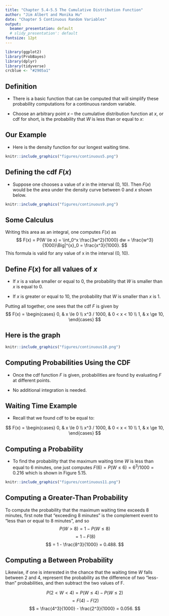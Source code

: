 ```yaml
---
title: "Chapter 5.4-5.5 The Cumulative Distribution Function"
author: "Jim Albert and Monika Hu"
date: "Chapter 5 Continuous Random Variables"
output:
  beamer_presentation: default
  # slidy_presentation': default
fontsize: 12pt
---
```


```r
library(ggplot2)
library(ProbBayes)
library(dplyr)
library(tidyverse)
crcblue <- "#2905a1"
```

## Definition

- There is a basic function that can be computed that will simplify these probability computations for a continuous random variable.

- Choose an arbitrary point $x$ -- the cumulative distribution function at $x$, or cdf for short, is the probability that $W$ is less than or equal to $x$:
\begin{equation}
F(x) = P(W \le x) = \int_{-\infty}^x f(w) dw.
\end{equation}

## Our Example

- Here is the density function for our longest waiting time.


```r
knitr::include_graphics("figures/continuous5.png")
```

## Defining the cdf $F(x)$

 - Suppose one chooses a value of $x$ in the interval (0, 10).  Then $F(x)$ would be the area under the density curve between 0 and $x$ shown below.

```r
knitr::include_graphics("figures/continuous9.png")
```

## Some Calculus

Writing this area as an integral, one computes $F(x)$ as
 $$
F(x) = P(W \le x) = \int_0^x \frac{3w^2}{1000} dw = \frac{w^3}{1000}\Big|^{x}_0 = \frac{x^3}{1000}.
$$
This formula is valid for any value of  x in the interval (0, 10).

## Define $F(x)$ for all values of $x$

-	If $x$ is a value smaller or equal to 0, the probability that $W$ is smaller than $x$ is equal to 0.  

-	If $x$ is greater or equal to 10,  the probability that $W$ is smaller than $x$ is 1.  

Putting all together, one sees that the cdf $F$ is given by
$$
F(x) = 
 \begin{cases}
                                   0, & x \le 0  \\
                                   x^3 / 1000, & 0 < x < 10 \\
  1, & x \ge 10,
  \end{cases}
$$

## Here is the graph
 
```r
knitr::include_graphics("figures/continuous10.png")
```

## Computing Probabilities Using the CDF

- Once the cdf function $F$ is given, probabilities are found  by evaluating $F$ at different points.  

- No additional integration is needed.

## Waiting Time Example

- Recall that we found cdf to be equal to:

$$
F(x) = 
 \begin{cases}
                                   0, & x \le 0  \\
                                   x^3 / 1000, & 0 < x < 10 \\
  1, & x \ge 10,
  \end{cases}
$$

## Computing a Probability

- To find the probability that the maximum waiting time $W$ is less than equal to 6 minutes, one just computes $F(6) = P(W \le 6) = 6^3 / 1000 = 0.216$ which is shown in Figure 5.15.


```r
knitr::include_graphics("figures/continuous11.png")
```

 
## Computing a Greater-Than Probability

To compute the probability that the maximum waiting time exceeds 8 minutes, first note that "exceeding 8 minutes" is the complement event to "less than or equal to 8 minutes", and so
$$
P(W > 8) = 1 - P(W \le 8)  
$$
$$
= 1 - F(8) 
$$
$$
= 1 - \frac{8^3}{1000} = 0.488.
$$

## Computing a Between Probability

 Likewise, if one is interested in the chance that the waiting time $W$ falls between 2 and 4,  represent the probability as the difference of two "less-than" probabilities, and then subtract the two values of F.
 
 $$
P(2 < W < 4) = P(W \le 4) - P(W \le 2)  
$$
$$
= F(4) - F(2) 
$$
$$
= \frac{4^3}{1000} - \frac{2^3}{1000} = 0.056.
$$


